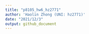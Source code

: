 ```yaml
---
title: "p8105_hw6_hz2771"
author: 'Haolin Zhong (UNI: hz2771)'
date: "2021/12/3"
output: github_document
---
```


